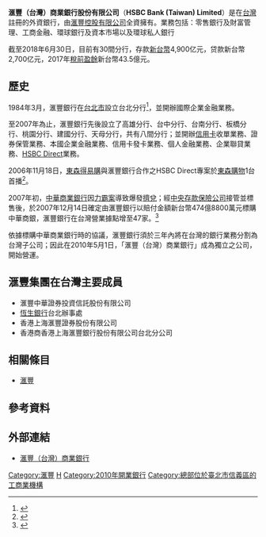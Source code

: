{{Bank Financial Information
| name                          = 滙豐（台灣）商業銀行股份有限公司
| else_name                     = HSBC Bank (Taiwan) Limited
| image                         = [[File:HSBC_滙豐_2020_alt.png|200px]]
| full_name                     = 
| abbreviated_name              = 滙豐商銀、滙豐銀行
| market_information            = [[私人公司|未上市公司]]
| isin_code                     =
| swift_code                    = HSBCTWTP
| iban_code                     =
| finance_code_list             = 中華民國金融機構代號一覽表
| finance_code                  = 081
| open_date                     = 2010年1月28日（公司登記日期）
| closing_date                  = 
| zip_code                      = 
| location                      = {{ROC-TW}}<br/>[[台北市|台北市]][[信義區_(臺北市)|信義區]]信義路五段7號54樓（[[台北101大樓|台北101大樓]]）
| key_people                    = 董事長：陳紹宗<br>總經理：陳志堅
| capital                       = [[新台幣|新台幣]]348億元
| revenue                       = 
| major_shareholder             = [[滙豐控股有限公司|滙豐控股有限公司]]（100%）
| homepage                      = [http://www.hsbc.com.tw www.hsbc.com.tw ]
| footnotes                     = 
| width                         = 
}}

'''滙豐（台灣）商業銀行股份有限公司'''（'''HSBC Bank (Taiwan) Limited'''）是在[[台灣|台灣]]註冊的外資銀行，由[[滙豐控股有限公司|滙豐控股有限公司]]全資擁有。業務包括：零售銀行及財富管理、工商金融、環球銀行及資本市場以及環球私人銀行

截至2018年6月30日，目前有30間分行，存款[[新台幣|新台幣]]4,900亿元，贷款新台幣2,700亿元，2017年[[稅前盈餘|稅前盈餘]]新台幣43.5億元。

==歷史==
1984年3月，滙豐銀行在[[台北市|台北市]]設立台北分行<ref>{{cite news| title=香港上海匯豐銀行 台北分行開業| accessdate=2013-06-26| newspaper=經濟日報| date=1984-03-14}}</ref>，並開辦國際企業金融業務。

至2007年為止，滙豐銀行先後設立了高雄分行、台中分行、台南分行、板橋分行、桃園分行、建國分行、天母分行，共有八間分行；並開辦[[信用卡|信用卡]]收單業務、證券保管業務、本國企業金融業務、信用卡發卡業務、個人金融業務、企業聯貸業務、[[HSBC_Direct|HSBC Direct]]業務。

2006年11月18日，[[東森得易購|東森得易購]]與滙豐銀行合作之HSBC Direct專案於[[東森購物|東森購物]]1台首播<ref>{{Cite web|url=http://www.appledaily.com.tw/appledaily/article/finance/20061121/3046149|author=張嘉伶|language=zh-tw|title=東森購物黃金時段收上架費|publisher=[[台灣蘋果日報|台灣蘋果日報]]|date=2006-11-21|accessdate=2017-05-29|archive-date=2016-10-03|archive-url=https://web.archive.org/web/20161003184312/http://www.appledaily.com.tw/appledaily/article/finance/20061121/3046149|dead-url=no}}</ref>。

2007年初，[[中華商業銀行|中華商業銀行]]因[[力霸案|力霸案]]導致爆發[[擠兌|擠兌]]；經[[中央存款保險公司|中央存款保險公司]]接管並標售後，於2007年12月14日確定由滙豐銀行以賠付金額新台幣474億8800萬元標購中華商銀，滙豐銀行在台灣營業據點增至47家。<ref>{{cite news| title=匯豐銀474億8800萬標下中華銀| author=古亞薇| accessdate=2013-06-26| newspaper=聯合晚報| date=2007-12-14}}</ref>

依據標購中華商業銀行時的協議，滙豐銀行須於三年內將在台灣的銀行業務分割為台灣子公司；因此在2010年5月1日，「滙豐（台灣）商業銀行」成為獨立之公司，開始營運。

==滙豐集團在台灣主要成員==
* 滙豐中華證券投資信託股份有限公司
* [[恆生銀行|恆生銀行]]台北辦事處
* 香港上海滙豐證券股份有限公司
* 香港商香港上海滙豐銀行股份有限公司台北分公司

==相關條目==
* [[滙豐|滙豐]]

==參考資料==
{{reflist}}

==外部連結==
*[https://www.hsbc.com.tw/ 滙豐（台灣）商業銀行] {{Wayback|url=https://www.hsbc.com.tw/ |date=20200310162746 }}{{zh-tw}}{{en}}

{{TW Bank}}
{{汇丰集团}}
{{Authority control}}
[[Category:滙豐|Category:滙豐]]
[[Category:臺灣的銀行|H]]
[[Category:2010年開業銀行|Category:2010年開業銀行]]
[[Category:總部位於臺北市信義區的工商業機構|Category:總部位於臺北市信義區的工商業機構]]